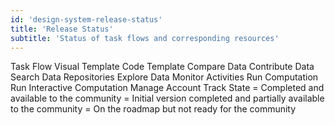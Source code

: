 ```yaml
---
id: 'design-system-release-status'
title: 'Release Status'
subtitle: 'Status of task flows and corresponding resources'
---
```


<PageContainer>
  <InfoTable>
  <TableHead>
    <TableRow>
      <TableCell>
        Task Flow
      </TableCell>
      <TableCell>
        Visual Template
      </TableCell>
      <TableCell>
        Code Template
      </TableCell>
    </TableRow>
  </TableHead>
  <TableBody>
    <TableRow>
      <TableCell>
        Compare Data
      </TableCell>
      <TableCell>
        <StatusChip status="released" />
      </TableCell>
      <TableCell>
        <StatusChip status="released" />
      </TableCell>
    </TableRow>
    <TableRow>
      <TableCell>
        Contribute Data
      </TableCell>
      <TableCell>
        <StatusChip status="released" />
      </TableCell>
      <TableCell>
        <StatusChip status="released" />
      </TableCell>
    </TableRow>
    <TableRow>
      <TableCell>
        Search Data Repositories
      </TableCell>
      <TableCell>
        <StatusChip status="released" />
      </TableCell>
      <TableCell>
        <StatusChip status="released" />
      </TableCell>
    </TableRow>
    <TableRow>
      <TableCell>
        Explore Data
      </TableCell>
      <TableCell>
        <StatusChip status="released" />
      </TableCell>
      <TableCell>
        <StatusChip status="released" />
      </TableCell>
    </TableRow>
    <TableRow>
      <TableCell>
        Monitor Activities
      </TableCell>
      <TableCell>
        <StatusChip status="released" />
      </TableCell>
      <TableCell>
        <StatusChip status="released" />
      </TableCell>
    </TableRow>
    <TableRow>
      <TableCell>
        Run Computation
      </TableCell>
      <TableCell>
        <StatusChip status="released" />
      </TableCell>
      <TableCell>
        <StatusChip status="released" />
      </TableCell>
    </TableRow>
    <TableRow>
      <TableCell>
        Run Interactive Computation
      </TableCell>
      <TableCell>
        <StatusChip status="draft" />
      </TableCell>
      <TableCell>
        <StatusChip status="planned" />
      </TableCell>
    </TableRow>
    <TableRow>
      <TableCell>
        Manage Account
      </TableCell>
      <TableCell>
        <StatusChip status="draft" />
      </TableCell>
      <TableCell>
        <StatusChip status="planned" />
      </TableCell>
    </TableRow>
    <TableRow>
      <TableCell>
        Track State
      </TableCell>
      <TableCell>
        <StatusChip status="draft" />
      </TableCell>
      <TableCell>
        <StatusChip status="planned" />
      </TableCell>
    </TableRow>
  </TableBody>
</InfoTable>
<Stack spacing={2} sx={{ marginTop: 4 }}>
  <Typography variant="body2">
    <StatusChip status="released" /> = Completed and available to the community
  </Typography>
  <Typography variant="body2">
    <StatusChip status="draft" /> = Initial version completed and partially available to the community
  </Typography>
  <Typography variant="body2">
    <StatusChip status="planned" /> = On the roadmap but not ready for the community
  </Typography>
</Stack>
</PageContainer>